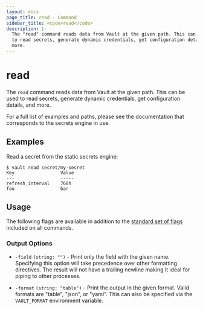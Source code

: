 ```yaml
---
layout: docs
page_title: read - Command
sidebar_title: <code>read</code>
description: |-
  The "read" command reads data from Vault at the given path. This can be used
  to read secrets, generate dynamic credentials, get configuration details, and
  more.
---
```


# read

The `read` command reads data from Vault at the given path. This can be used to
read secrets, generate dynamic credentials, get configuration details, and more.

For a full list of examples and paths, please see the documentation that
corresponds to the secrets engine in use.

## Examples

Read a secret from the static secrets engine:

```text
$ vault read secret/my-secret
Key                 Value
---                 -----
refresh_interval    768h
foo                 bar
```

## Usage

The following flags are available in addition to the [standard set of
flags](/vault/docs/commands) included on all commands.

### Output Options

- `-field` `(string: "")` - Print only the field with the given name. Specifying
  this option will take precedence over other formatting directives. The result
  will not have a trailing newline making it ideal for piping to other processes.

- `-format` `(string: "table")` - Print the output in the given format. Valid
  formats are "table", "json", or "yaml". This can also be specified via the
  `VAULT_FORMAT` environment variable.
